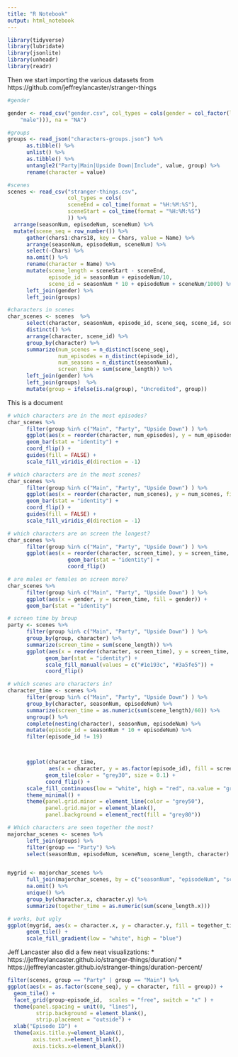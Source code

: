 ```yaml
---
title: "R Notebook"
output: html_notebook
---
```



```r
library(tidyverse)
library(lubridate)
library(jsonlite)
library(unheadr)
library(readr)

```

Then we start importing the various datasets from https://github.com/jeffreylancaster/stranger-things


```r

#gender

gender <- read_csv("gender.csv", col_types = cols(gender = col_factor(levels = c("female", 
    "male"))), na = "NA")

#groups
groups <- read_json("characters-groups.json") %>%
      as.tibble() %>%
      unlist() %>%
      as.tibble() %>%
      untangle2("Party|Main|Upside Down|Include", value, group) %>%
      rename(character = value)

#scenes
scenes <- read_csv("stranger-things.csv",
                   col_types = cols(
                   sceneEnd = col_time(format = "%H:%M:%S"),
                   sceneStart = col_time(format = "%H:%M:%S")
                   )) %>%
  arrange(seasonNum, episodeNum, sceneNum) %>%
  mutate(scene_seq = row_number()) %>%
      gather(chars1:chars18, key = Chars, value = Name) %>%
      arrange(seasonNum, episodeNum, sceneNum) %>%
      select(-Chars) %>%
      na.omit() %>%
      rename(character = Name) %>%
      mutate(scene_length = sceneStart - sceneEnd,
             episode_id = seasonNum + episodeNum/10,
             scene_id = seasonNum * 10 + episodeNum + sceneNum/1000) %>%
      left_join(gender) %>%
      left_join(groups)

#characters in scenes
char_scenes <- scenes  %>%
      select(character, seasonNum, episode_id, scene_seq, scene_id, scene_length, scene_seq) %>%
      distinct() %>%
      arrange(character, scene_id) %>%
      group_by(character) %>%
      summarize(num_scenes = n_distinct(scene_seq),
                num_episodes = n_distinct(episode_id),
                num_seasons = n_distinct(seasonNum),
                screen_time = sum(scene_length)) %>%
      left_join(gender) %>%
      left_join(groups)  %>%
      mutate(group = ifelse(is.na(group), "Uncredited", group))

```
This is a document

```r
# which characters are in the most episodes?
char_scenes %>%
      filter(group %in% c("Main", "Party", "Upside Down") ) %>%
      ggplot(aes(x = reorder(character, num_episodes), y = num_episodes, fill = reorder(character, num_episodes))) +
      geom_bar(stat = "identity") +
      coord_flip() +
      guides(fill = FALSE) +
      scale_fill_viridis_d(direction = -1)

# which characters are in the most scenes?
char_scenes %>%
      filter(group %in% c("Main", "Party", "Upside Down") ) %>%
      ggplot(aes(x = reorder(character, num_scenes), y = num_scenes, fill = reorder(character, num_scenes))) +
      geom_bar(stat = "identity") +
      coord_flip() +
      guides(fill = FALSE) +
      scale_fill_viridis_d(direction = -1)

# which characters are on screen the longest?
char_scenes %>%
      filter(group %in% c("Main", "Party", "Upside Down") ) %>%
      ggplot(aes(x = reorder(character, screen_time), y = screen_time, fill = gender)) + 
                   geom_bar(stat = "identity") +
                   coord_flip()

# are males or females on screen more?
char_scenes %>%
      filter(group %in% c("Main", "Party", "Upside Down") ) %>%
      ggplot(aes(x = gender, y = screen_time, fill = gender)) + 
      geom_bar(stat = "identity")

# screen time by broup
party <- scenes %>%
      filter(group %in% c("Main", "Party", "Upside Down") ) %>%
      group_by(group, character) %>%
      summarize(screen_time = sum(scene_length)) %>%
      ggplot(aes(x = reorder(character, screen_time), y = screen_time, fill = group)) + 
            geom_bar(stat = "identity") +
            scale_fill_manual(values = c("#1e193c", "#3a5fe5")) +
            coord_flip()

# which scenes are characters in?
character_time <- scenes %>%
      filter(group %in% c("Main", "Party", "Upside Down") ) %>%
      group_by(character, seasonNum, episodeNum) %>%
      summarize(screen_time = as.numeric(sum(scene_length)/60)) %>%
      ungroup() %>%
      complete(nesting(character), seasonNum, episodeNum) %>%
      mutate(episode_id = seasonNum * 10 + episodeNum) %>%
      filter(episode_id != 19)



      ggplot(character_time, 
             aes(x = character, y = as.factor(episode_id), fill = screen_time)) + 
            geom_tile(color = "grey30", size = 0.1) +
            coord_flip() +
      scale_fill_continuous(low = "white", high = "red", na.value = "grey80") +
      theme_minimal() +
      theme(panel.grid.minor = element_line(color = "grey50"), 
            panel.grid.major = element_blank(), 
            panel.background = element_rect(fill = "grey80"))


```
```r
# Which characters are seen together the most?
majorchar_scenes <- scenes %>%
      left_join(groups) %>%
      filter(group == "Party") %>%
      select(seasonNum, episodeNum, sceneNum, scene_length, character)


mygrid <- majorchar_scenes %>%
      full_join(majorchar_scenes, by = c("seasonNum", "episodeNum", "sceneNum") ) %>%
      na.omit() %>%
      unique() %>%
      group_by(character.x, character.y) %>%
      summarize(together_time = as.numeric(sum(scene_length.x))) 

# works, but ugly
ggplot(mygrid, aes(x = character.x, y = character.y, fill = together_time)) +
      geom_tile() +
      scale_fill_gradient(low = "white", high = "blue")

```

Jeff Lancaster also did a few neat visualizations:
 * https://jeffreylancaster.github.io/stranger-things/duration/
 * https://jeffreylancaster.github.io/stranger-things/duration-percent/


```r
filter(scenes, group == "Party" | group == "Main") %>%
ggplot(aes(x = as.factor(scene_seq), y = character, fill = group)) +
  geom_tile() +
  facet_grid(group~episode_id,  scales = "free", switch = "x" ) +
  theme(panel.spacing = unit(0, "lines"), 
         strip.background = element_blank(),
         strip.placement = "outside") +
  xlab("Episode ID") +
  theme(axis.title.y=element_blank(),
        axis.text.x=element_blank(),
        axis.ticks.x=element_blank())
```




